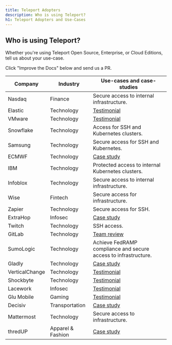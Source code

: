 ```yaml
---
title: Teleport Adopters
description: Who is using Teleport?
h1: Teleport Adopters and Use-Cases
---
```


## Who is using Teleport?

Whether you're using Teleport Open Source, Enterprise, or Cloud Editions, tell us about your use-case.

Click "Improve the Docs" below and send us a PR.

| Company        | Industry          | Use-cases and case-studies                                      |
|----------------|-------------------|-----------------------------------------------------------------|
| Nasdaq         | Finance           | Secure access to internal infrastructure.                       |
| Elastic        | Technology        | [Testimonial](https://goteleport.com/case-study/elastic-testimonial/)|
| VMware         | Technology        | [Testimonial](https://goteleport.com/case-study/vmware-testimonial/)|
| Snowflake      | Technology        | Access for SSH and Kubernetes clusters.                         |
| Samsung        | Technology        | Secure access for SSH and Kubernetes.                           |
| ECMWF          | Technology        | [Case study](https://goteleport.com/case-study/ecmwf/)          |
| IBM            | Technology        | Protected access to internal Kubernetes clusters.               |
| Infoblox       | Technology        | Secure access to internal infrastructure.                       |
| Wise           | Fintech           | Secure access for infrastructure.                               |
| Zapier         | Technology        | Secure access for SSH.                                          |
| ExtraHop       | Infosec           | [Case study](https://goteleport.com/case-study/extrahop/)       |
| Twitch         | Technology        | SSH access.                                                     |
| GitLab         | Technology        | [Team review](https://gitlab.com/gitlab-com/gl-infra/infrastructure/-/issues/11568#note_451982812)|
| SumoLogic      | Technology        | Achieve FedRAMP compliance and secure access to infrastructure. |
| Gladly         | Technology        | [Case study](https://goteleport.com/case-study/gladly/)         |
| VerticalChange | Technology        | [Testimonial](https://goteleport.com/case-study/verticalchange-testimonial/)|
| Shockbyte      | Technology        | [Testimonial](https://goteleport.com/case-study/shockbyte-testimonial/)|
| Lacework       | Infosec           | [Testimonial](https://goteleport.com/case-study/lacework-testimonial/)|
| Glu Mobile     | Gaming            | [Testimonial](https://goteleport.com/case-study/glumobile-testimonial/)|
| Decisiv        | Transportation    | [Case study](https://goteleport.com/case-study/decisiv/)        |
| Mattermost     | Technology        | Secure access to infrastructure.                                |
| thredUP        | Apparel & Fashion | [Case study](https://goteleport.com/case-study/thredup/)        |
